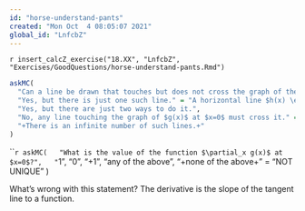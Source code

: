 ```yaml
---
id: "horse-understand-pants"
created: "Mon Oct  4 08:05:07 2021"
global_id: "LnfcbZ"
---
```


`r insert_calcZ_exercise("18.XX", "LnfcbZ", "Exercises/GoodQuestions/horse-understand-pants.Rmd")`

```r
askMC(
  "Can a line be drawn that touches but does not cross the graph of the function $g(x) \\equiv |x|$ at $x=0$?",
  "Yes, but there is just one such line." = "A horizontal line $h(x) \equiv 0$ touches the graph but doesn't cross it. But you can rotate the line around the point (0,0) without crossing the graph so long as you don't give it a slope $\\geq 1$.",
  "Yes, but there are just two ways to do it.",
  "No, any line touching the graph of $g(x)$ at $x=0$ must cross it." = "A horizontal line $h(x) \equiv 0$ touches the graph but doesn't cross it.",
  "+There is an infinite number of such lines.+"
)
```
  
```r
askMC(
  "What is the value of the function $\partial_x g(x)$ at $x=0$?",
  "`1",
  "0",
  "+1",
  "any of the above",
  "+none of the above+" = "NOT UNIQUE"
)


What's wrong with this statement? The derivative is the slope of the tangent line to a function.




